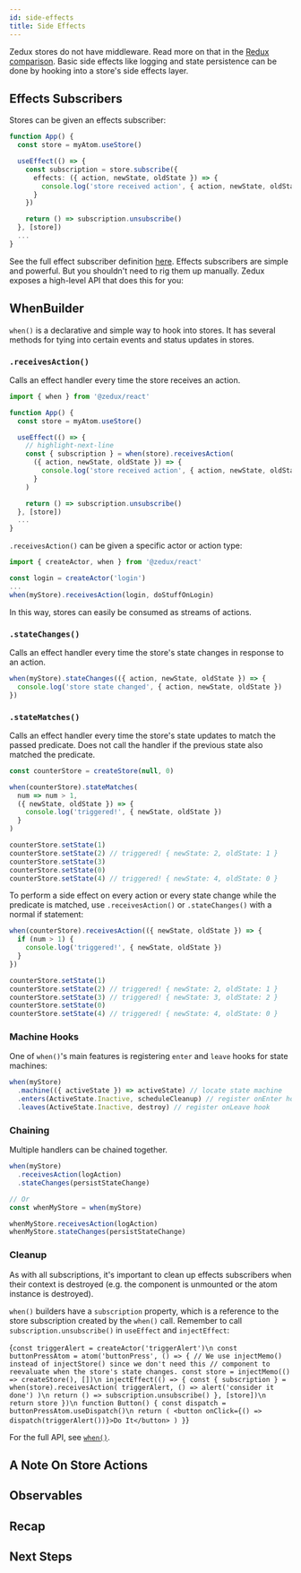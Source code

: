 ```yaml
---
id: side-effects
title: Side Effects
---
```



Zedux stores do not have middleware. Read more on that in the [Redux comparison](TODO:link). Basic side effects like logging and state persistence can be done by hooking into a store's side effects layer.

## Effects Subscribers

Stores can be given an effects subscriber:

```ts
function App() {
  const store = myAtom.useStore()

  useEffect(() => {
    const subscription = store.subscribe({
      effects: ({ action, newState, oldState }) => {
        console.log('store received action', { action, newState, oldState })
      }
    })

    return () => subscription.unsubscribe()
  }, [store])
  ...
}
```

See the full effect subscriber definition [here](TODO:link). Effects subscribers are simple and powerful. But you shouldn't need to rig them up manually. Zedux exposes a high-level API that does this for you:

## WhenBuilder

`when()` is a declarative and simple way to hook into stores. It has several methods for tying into certain events and status updates in stores.

### `.receivesAction()`

Calls an effect handler every time the store receives an action.

```ts
import { when } from '@zedux/react'

function App() {
  const store = myAtom.useStore()

  useEffect(() => {
    // highlight-next-line
    const { subscription } = when(store).receivesAction(
      ({ action, newState, oldState }) => {
        console.log('store received action', { action, newState, oldState })
      }
    )

    return () => subscription.unsubscribe()
  }, [store])
  ...
}
```

`.receivesAction()` can be given a specific actor or action type:

```ts
import { createActor, when } from '@zedux/react'

const login = createActor('login')
...
when(myStore).receivesAction(login, doStuffOnLogin)
```

In this way, stores can easily be consumed as streams of actions.

### `.stateChanges()`

Calls an effect handler every time the store's state changes in response to an action.

```ts
when(myStore).stateChanges(({ action, newState, oldState }) => {
  console.log('store state changed', { action, newState, oldState })
})
```

### `.stateMatches()`

Calls an effect handler every time the store's state updates to match the passed predicate. Does not call the handler if the previous state also matched the predicate.

```ts
const counterStore = createStore(null, 0)

when(counterStore).stateMatches(
  num => num > 1,
  ({ newState, oldState }) => {
    console.log('triggered!', { newState, oldState })
  }
)

counterStore.setState(1)
counterStore.setState(2) // triggered! { newState: 2, oldState: 1 }
counterStore.setState(3)
counterStore.setState(0)
counterStore.setState(4) // triggered! { newState: 4, oldState: 0 }
```

To perform a side effect on every action or every state change while the predicate is matched, use `.receivesAction()` or `.stateChanges()` with a normal if statement:

```ts
when(counterStore).receivesAction(({ newState, oldState }) => {
  if (num > 1) {
    console.log('triggered!', { newState, oldState })
  }
})

counterStore.setState(1)
counterStore.setState(2) // triggered! { newState: 2, oldState: 1 }
counterStore.setState(3) // triggered! { newState: 3, oldState: 2 }
counterStore.setState(0)
counterStore.setState(4) // triggered! { newState: 4, oldState: 0 }
```

### Machine Hooks

One of `when()`'s main features is registering `enter` and `leave` hooks for state machines:

```ts
when(myStore)
  .machine(({ activeState }) => activeState) // locate state machine
  .enters(ActiveState.Inactive, scheduleCleanup) // register onEnter hook
  .leaves(ActiveState.Inactive, destroy) // register onLeave hook
```

### Chaining

Multiple handlers can be chained together.

```ts
when(myStore)
  .receivesAction(logAction)
  .stateChanges(persistStateChange)

// Or
const whenMyStore = when(myStore)

whenMyStore.receivesAction(logAction)
whenMyStore.stateChanges(persistStateChange)
```

### Cleanup

As with all subscriptions, it's important to clean up effects subscribers when their context is destroyed (e.g. the component is unmounted or the atom instance is destroyed).

`when()` builders have a `subscription` property, which is a reference to the store subscription created by the `when()` call. Remember to call `subscription.unsubscribe()` in `useEffect` and `injectEffect`:

<LiveEditor resultVar="Button">{`
const triggerAlert = createActor('triggerAlert')\n
const buttonPressAtom = atom('buttonPress', () => {
  // We use injectMemo() instead of injectStore() since we don't need this
  // component to reevaluate when the store's state changes.
  const store = injectMemo(() => createStore(), [])\n
  injectEffect(() => {
    const { subscription } = when(store).receivesAction(
      triggerAlert,
      () => alert('consider it done')
    )\n
    return () => subscription.unsubscribe()
  }, [store])\n
  return store
})\n
function Button() {
  const dispatch = buttonPressAtom.useDispatch()\n
  return (
    <button onClick={() => dispatch(triggerAlert())}>Do It</button>
  )
}
`}</LiveEditor>

For the full API, see [`when()`](TODO:link).

## A Note On Store Actions



## Observables



## Recap



## Next Steps

